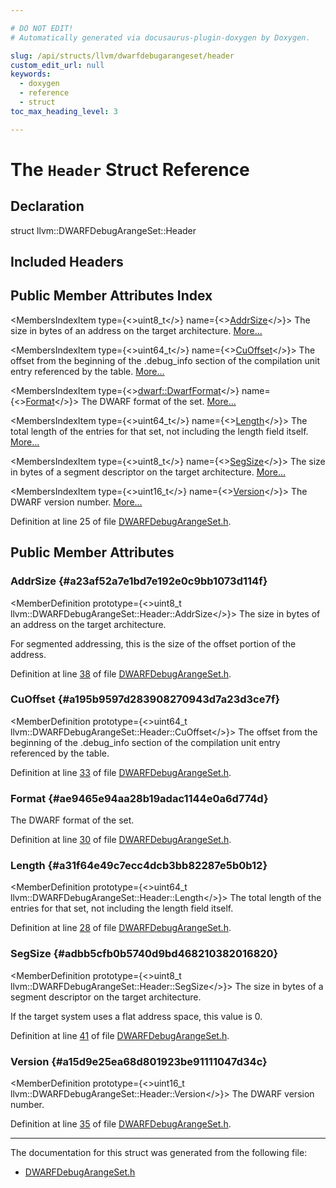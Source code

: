```yaml
---

# DO NOT EDIT!
# Automatically generated via docusaurus-plugin-doxygen by Doxygen.

slug: /api/structs/llvm/dwarfdebugarangeset/header
custom_edit_url: null
keywords:
  - doxygen
  - reference
  - struct
toc_max_heading_level: 3

---
```





# The `Header` Struct Reference

<DoxygenPage pluginConfig={pluginConfig}>



## Declaration

<CodeBlock>struct llvm::DWARFDebugArangeSet::Header</CodeBlock>

## Included Headers

<IncludesList>
<IncludesListItem
  filePath="llvm/DebugInfo/DWARF/DWARFDebugArangeSet.h"
  permalink="/docs/api/files/include/include/llvm/include/llvm/debuginfo/include/llvm/debuginfo/dwarf/dwarfdebugarangeset-h"
  isLocal="true" />
</IncludesList>

## Public Member Attributes Index

<MembersIndex>

<MembersIndexItem
  type={<>uint8&#95;t</>}
  name={<><a href="#a23af52a7e1bd7e192e0c9bb1073d114f">AddrSize</a></>}>
The size in bytes of an address on the target architecture. <a href="#a23af52a7e1bd7e192e0c9bb1073d114f">More...</a>
</MembersIndexItem>

<MembersIndexItem
  type={<>uint64&#95;t</>}
  name={<><a href="#a195b9597d283908270943d7a23d3ce7f">CuOffset</a></>}>
The offset from the beginning of the .debug&#95;info section of the compilation unit entry referenced by the table. <a href="#a195b9597d283908270943d7a23d3ce7f">More...</a>
</MembersIndexItem>

<MembersIndexItem
  type={<><a href="/docs/api/namespaces/llvm/dwarf/#a79a43a947d26afb3f2a388f2f7a3a8c8">dwarf::DwarfFormat</a></>}
  name={<><a href="#ae9465e94aa28b19adac1144e0a6d774d">Format</a></>}>
The DWARF format of the set. <a href="#ae9465e94aa28b19adac1144e0a6d774d">More...</a>
</MembersIndexItem>

<MembersIndexItem
  type={<>uint64&#95;t</>}
  name={<><a href="#a31f64e49c7ecc4dcb3bb82287e5b0b12">Length</a></>}>
The total length of the entries for that set, not including the length field itself. <a href="#a31f64e49c7ecc4dcb3bb82287e5b0b12">More...</a>
</MembersIndexItem>

<MembersIndexItem
  type={<>uint8&#95;t</>}
  name={<><a href="#adbb5cfb0b5740d9bd468210382016820">SegSize</a></>}>
The size in bytes of a segment descriptor on the target architecture. <a href="#adbb5cfb0b5740d9bd468210382016820">More...</a>
</MembersIndexItem>

<MembersIndexItem
  type={<>uint16&#95;t</>}
  name={<><a href="#a15d9e25ea68d801923be91111047d34c">Version</a></>}>
The DWARF version number. <a href="#a15d9e25ea68d801923be91111047d34c">More...</a>
</MembersIndexItem>

</MembersIndex>


Definition at line 25 of file <a href="/docs/api/files/include/include/llvm/include/llvm/debuginfo/include/llvm/debuginfo/dwarf/dwarfdebugarangeset-h">DWARFDebugArangeSet.h</a>.

<SectionDefinition>

## Public Member Attributes

### AddrSize {#a23af52a7e1bd7e192e0c9bb1073d114f}

<MemberDefinition
  prototype={<>uint8&#95;t llvm::DWARFDebugArangeSet::Header::AddrSize</>}>
The size in bytes of an address on the target architecture.

For segmented addressing, this is the size of the offset portion of the address.

Definition at line <a href="/docs/api/files/include/include/llvm/include/llvm/debuginfo/include/llvm/debuginfo/dwarf/dwarfdebugarangeset-h/#l00038">38</a> of file <a href="/docs/api/files/include/include/llvm/include/llvm/debuginfo/include/llvm/debuginfo/dwarf/dwarfdebugarangeset-h">DWARFDebugArangeSet.h</a>.
</MemberDefinition>

### CuOffset {#a195b9597d283908270943d7a23d3ce7f}

<MemberDefinition
  prototype={<>uint64&#95;t llvm::DWARFDebugArangeSet::Header::CuOffset</>}>
The offset from the beginning of the .debug&#95;info section of the compilation unit entry referenced by the table.

Definition at line <a href="/docs/api/files/include/include/llvm/include/llvm/debuginfo/include/llvm/debuginfo/dwarf/dwarfdebugarangeset-h/#l00033">33</a> of file <a href="/docs/api/files/include/include/llvm/include/llvm/debuginfo/include/llvm/debuginfo/dwarf/dwarfdebugarangeset-h">DWARFDebugArangeSet.h</a>.
</MemberDefinition>

### Format {#ae9465e94aa28b19adac1144e0a6d774d}

<MemberDefinition
  prototype="dwarf::DwarfFormat llvm::DWARFDebugArangeSet::Header::Format">
The DWARF format of the set.

Definition at line <a href="/docs/api/files/include/include/llvm/include/llvm/debuginfo/include/llvm/debuginfo/dwarf/dwarfdebugarangeset-h/#l00030">30</a> of file <a href="/docs/api/files/include/include/llvm/include/llvm/debuginfo/include/llvm/debuginfo/dwarf/dwarfdebugarangeset-h">DWARFDebugArangeSet.h</a>.
</MemberDefinition>

### Length {#a31f64e49c7ecc4dcb3bb82287e5b0b12}

<MemberDefinition
  prototype={<>uint64&#95;t llvm::DWARFDebugArangeSet::Header::Length</>}>
The total length of the entries for that set, not including the length field itself.

Definition at line <a href="/docs/api/files/include/include/llvm/include/llvm/debuginfo/include/llvm/debuginfo/dwarf/dwarfdebugarangeset-h/#l00028">28</a> of file <a href="/docs/api/files/include/include/llvm/include/llvm/debuginfo/include/llvm/debuginfo/dwarf/dwarfdebugarangeset-h">DWARFDebugArangeSet.h</a>.
</MemberDefinition>

### SegSize {#adbb5cfb0b5740d9bd468210382016820}

<MemberDefinition
  prototype={<>uint8&#95;t llvm::DWARFDebugArangeSet::Header::SegSize</>}>
The size in bytes of a segment descriptor on the target architecture.

If the target system uses a flat address space, this value is 0.

Definition at line <a href="/docs/api/files/include/include/llvm/include/llvm/debuginfo/include/llvm/debuginfo/dwarf/dwarfdebugarangeset-h/#l00041">41</a> of file <a href="/docs/api/files/include/include/llvm/include/llvm/debuginfo/include/llvm/debuginfo/dwarf/dwarfdebugarangeset-h">DWARFDebugArangeSet.h</a>.
</MemberDefinition>

### Version {#a15d9e25ea68d801923be91111047d34c}

<MemberDefinition
  prototype={<>uint16&#95;t llvm::DWARFDebugArangeSet::Header::Version</>}>
The DWARF version number.

Definition at line <a href="/docs/api/files/include/include/llvm/include/llvm/debuginfo/include/llvm/debuginfo/dwarf/dwarfdebugarangeset-h/#l00035">35</a> of file <a href="/docs/api/files/include/include/llvm/include/llvm/debuginfo/include/llvm/debuginfo/dwarf/dwarfdebugarangeset-h">DWARFDebugArangeSet.h</a>.
</MemberDefinition>

</SectionDefinition>

<hr/>

The documentation for this struct was generated from the following file:

<ul>
<li><a href="/docs/api/files/include/include/llvm/include/llvm/debuginfo/include/llvm/debuginfo/dwarf/dwarfdebugarangeset-h">DWARFDebugArangeSet.h</a></li>
</ul>

</DoxygenPage>
